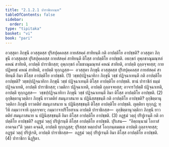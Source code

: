 ```yaml
---
title: "2.1.2.1 ปาราชิกกณฺฑ"
tableOfContents: false
sidebar:
  order: 1
type: "tipitaka"
basket: "vi"
book: "pari"
---
```



<DynamicBreadcrumb />

<Division number="228" book="pari">

<Paragraph number="848" book="pari">
อวสฺสุตา ภิกฺขุนี อวสฺสุตสฺส ปุริสปุคฺคลสฺส กายสํสคฺคํ สาทิยนฺตี กติ อาปตฺติโย อาปชฺชติ? อวสฺสุตา ภิกฺขุนี อวสฺสุตสฺส ปุริสปุคฺคลสฺส กายสํสคฺคํ สาทิยนฺตี ติโสฺส อาปตฺติโย อาปชฺชติ. อธกฺขกํ อุพฺภชาณุมณฺฑลํ คหณํ สาทิยติ, อาปตฺติ ปาราชิกสฺส; อุพฺภกฺขกํ อโธชาณุมณฺฑลํ คหณํ สาทิยติ, อาปตฺติ ถุลฺลจฺจยสฺส; กายปฏิพทฺธํ คหณํ สาทิยติ, อาปตฺติ ทุกฺกฏสฺส—  อวสฺสุตา ภิกฺขุนี อวสฺสุตสฺส ปุริสปุคฺคลสฺส กายสํสคฺคํ สาทิยนฺตี อิมา ติโสฺส อาปตฺติโย อาปชฺชติ. (1)
</Paragraph>

<Paragraph number="849" book="pari">
วชฺชปฺปฏิจฺฉาทิกา ภิกฺขุนี วชฺชํ ปฏิจฺฉาเทนฺตี กติ อาปตฺติโย อาปชฺชติ? วชฺชปฺปฏิจฺฉาทิกา ภิกฺขุนี วชฺชํ ปฏิจฺฉาเทนฺตี ติโสฺส อาปตฺติโย อาปชฺชติ. ชานํ ปาราชิกํ ธมฺมํ ปฏิจฺฉาเทติ, อาปตฺติ ปาราชิกสฺส; เวมติกา ปฏิจฺฉาเทติ, อาปตฺติ ถุลฺลจฺจยสฺส; อาจารวิปตฺติํ ปฏิจฺฉาเทติ, อาปตฺติ ทุกฺกฏสฺส—  วชฺชปฺปฏิจฺฉาทิกา ภิกฺขุนี วชฺชํ ปฏิจฺฉาเทนฺตี อิมา ติโสฺส อาปตฺติโย อาปชฺชติ. (2)
</Paragraph>

<Paragraph number="850" book="pari">
อุกฺขิตฺตานุวตฺติกา ภิกฺขุนี ยาวตติยํ สมนุภาสนาย น ปฏินิสฺสชฺชนฺตี กติ อาปตฺติโย อาปชฺชติ? อุกฺขิตฺตานุวตฺติกา ภิกฺขุนี ยาวตติยํ สมนุภาสนาย น ปฏินิสฺสชฺชนฺตี ติโสฺส อาปตฺติโย อาปชฺชติ. ญตฺติยา ทุกฺกฏํ; ทฺวีหิ กมฺมวาจาหิ ถุลฺลจฺจยา; กมฺมวาจาปริโยสาเน อาปตฺติ ปาราชิกสฺส—  อุกฺขิตฺตานุวตฺติกา ภิกฺขุนี ยาวตติยํ สมนุภาสนาย น ปฏินิสฺสชฺชนฺตี อิมา ติโสฺส อาปตฺติโย อาปชฺชติ. (3)
</Paragraph>

<Paragraph number="851" book="pari">
อฏฺฐมํ วตฺถุํ ปริปูเรนฺตี กติ อาปตฺติโย อาปชฺชติ? อฏฺฐมํ วตฺถุํ ปริปูเรนฺตี ติโสฺส อาปตฺติโย อาปชฺชติ. ปุริเสน—  “อิตฺถนฺนามํ โอกาสํ อาคจฺฉา”ติ วุตฺตา คจฺฉติ, อาปตฺติ ทุกฺกฏสฺส; ปุริสสฺส หตฺถปาสํ โอกฺกนฺตมตฺเต อาปตฺติ ถุลฺลจฺจยสฺส; อฏฺฐมํ วตฺถุํ ปริปูเรติ, อาปตฺติ ปาราชิกสฺส—  อฏฺฐมํ วตฺถุํ ปริปูเรนฺตี อิมา ติโสฺส อาปตฺติโย อาปชฺชติ. (4)

</Paragraph>
</Division>

<Paragraph number="852" type="center" book="pari">
ปาราชิกา นิฏฺฐิตา.
</Paragraph>